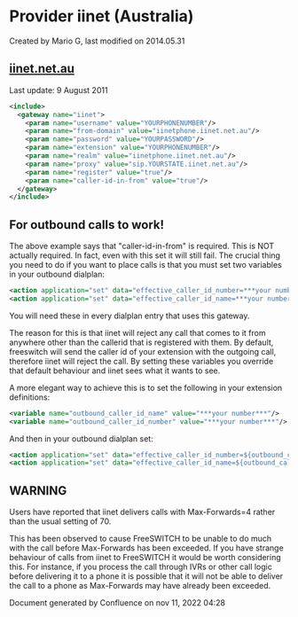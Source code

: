 
# Provider iinet (Australia) 

 Created by  Mario G, last modified on 2014.05.31

## [iinet.net.au](http://iinet.net.au)

Last update: 9 August 2011

  
```xml
<include>
  <gateway name="iinet">
    <param name="username" value="YOURPHONENUMBER"/>
    <param name="from-domain" value="iinetphone.iinet.net.au"/>
    <param name="password" value="YOURPASSWORD"/>
    <param name="extension" value="YOURPHONENUMBER"/>
    <param name="realm" value="iinetphone.iinet.net.au"/>
    <param name="proxy" value="sip.YOURSTATE.iinet.net.au"/>
    <param name="register" value="true"/>
    <param name="caller-id-in-from" value="true"/>
  </gateway>
</include>
```

## For outbound calls to work!

The above example says that "caller-id-in-from" is required. This is NOT actually required. In fact, even with this set it will still fail. The crucial thing you need to do if you want to place calls is that you must set two variables in your outbound dialplan:

```xml
<action application="set" data="effective_caller_id_number=***your number***"/>
<action application="set" data="effective_caller_id_name=***your number***"/>
```

You will need these in every dialplan entry that uses this gateway.

The reason for this is that iinet will reject any call that comes to it from anywhere other than the callerid that is registered with them. By default, freeswitch will send the caller id of your extension with the outgoing call, therefore iinet will reject the call. By setting these variables you override that default behaviour and iinet sees what it wants to see.

A more elegant way to achieve this is to set the following in your extension definitions:

```xml
<variable name="outbound_caller_id_name" value="***your number***"/>
<variable name="outbound_caller_id_number" value="***your number***"/> 
```

And then in your outbound dialplan set:

```xml
<action application="set" data="effective_caller_id_number=${outbound_caller_id_number}"/>
<action application="set" data="effective_caller_id_name=${outbound_caller_id_name}"/> 
```

## WARNING

Users have reported that iinet delivers calls with Max-Forwards=4 rather than the usual setting of 70.

This has been observed to cause FreeSWITCH to be unable to do much with the call before Max-Forwards has been exceeded. If you have strange behaviour of calls from iinet to FreeSWITCH it would be worth considering this. For instance, if you process the call through IVRs or other call logic before delivering it to a phone it is possible that it will not be able to deliver the call to a phone as Max-Forwards may have already been exceeded.

Document generated by Confluence on nov 11, 2022 04:28
